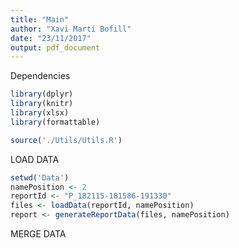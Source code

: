 ```yaml
---
title: "Main"
author: "Xavi Martí Bofill"
date: "23/11/2017"
output: pdf_document
---
```


Dependencies
```r
library(dplyr)
library(knitr)
library(xlsx)
library(formattable)

source('./Utils/Utils.R')
```

LOAD DATA
```r
setwd('Data')
namePosition <- 2
reportId <- "P_182115-181586-191330"
files <- loadData(reportId, namePosition)
report <- generateReportData(files, namePosition)
```

MERGE DATA

